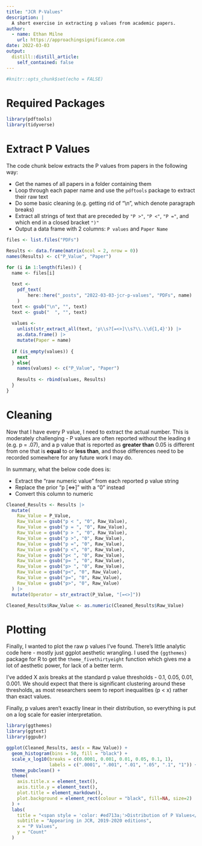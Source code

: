 ```yaml
---
title: "JCR P-Values"
description: |
  A short exercise in extracting p values from academic papers.
author:
  - name: Ethan Milne
    url: https://approachingsignificance.com
date: 2022-03-03
output:
  distill::distill_article:
    self_contained: false
---
```



```r
#knitr::opts_chunk$set(echo = FALSE)
```

# Required Packages

```r
library(pdftools)
library(tidyverse)
```

# Extract P Values

The code chunk below extracts the P values from papers in the following way:

* Get the names of all papers in a folder containing them
* Loop through each paper name and use the `pdftools` package to extract their raw text
* Do some basic cleaning (e.g. getting rid of "\\n", which denote paragraph breaks)
* Extract all strings of text that are preceded by `"P >"`, `"P <"`, `"P ="`, and which end in a closed bracket `")"`
* Output a data frame with 2 columns: `P values` and `Paper Name`

```r
files <- list.files("PDFs")

Results <- data.frame(matrix(ncol = 2, nrow = 0))
names(Results) <- c("P_Value", "Paper")

for (i in 1:length(files)) {
  name <- files[i]
  
  text <-
    pdf_text(
        here::here("_posts", "2022-03-03-jcr-p-values", "PDFs", name)
    )
  text <- gsub("\n", "", text)
  text <- gsub("  ", "", text)
  
  values <-
    unlist(str_extract_all(text, 'p\\s?[=<>]\\s?\\.\\d{1,4}')) |>
    as.data.frame() |>
    mutate(Paper = name)
  
  if (is_empty(values)) {
    next
  } else{
    names(values) <- c("P_Value", "Paper")
    
    Results <- rbind(values, Results)
  }
}
```

# Cleaning

Now that I have every P value, I need to extract the actual number. This is moderately challenging - P values are often reported without the leading `0` (e.g. p = .07), and a p value that is reported as **greater than** 0.05 is different from one that is **equal** to or **less than**, and those differences need to be recorded somewhere for any future work I may do.

In summary, what the below code does is:

* Extract the "raw numeric value" from each reported p value string
* Replace the prior "p [<=>]" with a "0" instead
* Convert this column to numeric

```r
Cleaned_Results <- Results |>
  mutate(
    Raw_Value = P_Value,
    Raw_Value = gsub("p < ", "0", Raw_Value),
    Raw_Value = gsub("p = ", "0", Raw_Value),
    Raw_Value = gsub("p > ", "0", Raw_Value),
    Raw_Value = gsub("p >", "0", Raw_Value),
    Raw_Value = gsub("p =", "0", Raw_Value),
    Raw_Value = gsub("p <", "0", Raw_Value),
    Raw_Value = gsub("p< ", "0", Raw_Value),
    Raw_Value = gsub("p= ", "0", Raw_Value),
    Raw_Value = gsub("p> ", "0", Raw_Value),
    Raw_Value = gsub("p<", "0", Raw_Value),
    Raw_Value = gsub("p=", "0", Raw_Value),
    Raw_Value = gsub("p>", "0", Raw_Value)
  ) |>
  mutate(Operator = str_extract(P_Value, "[=<>]"))

Cleaned_Results$Raw_Value <- as.numeric(Cleaned_Results$Raw_Value)
```



# Plotting

Finally, I wanted to plot the raw p values I've found. There's little analytic code here - mostly just ggplot aesthetic wrangling. I used the `{ggthemes}` package for R to get the `theme_fivethirtyeight` function which gives me a lot of aesthetic power, for lack of a better term. 

I've added X axis breaks at the standard p value thresholds - 0.1, 0.05, 0.01, 0.001. We should expect that there is significant clustering around these thresholds, as most researchers seem to report inequalities (p < x) rather than exact values.

Finally, p values aren't exactly linear in their distribution, so everything is put on a log scale for easier interpretation.

```r
library(ggthemes)
library(ggtext)
library(ggpubr)

ggplot(Cleaned_Results, aes(x = Raw_Value)) +
  geom_histogram(bins = 50, fill = "black") +
  scale_x_log10(breaks = c(0.0001, 0.001, 0.01, 0.05, 0.1, 1),
                labels = c(".0001", ".001", ".01", ".05", ".1", "1")) +
  theme_pubclean() +
  theme(
    axis.title.x = element_text(),
    axis.title.y = element_text(),
    plot.title = element_markdown(),
    plot.background = element_rect(colour = "black", fill=NA, size=2)
  ) +
  labs(
    title = "<span style = 'color: #ed713a;'>Distribution of P Values</span>",
    subtitle = "Appearing in JCR, 2019-2020 editions",
    x = "P Values",
    y = "Count"
  )
```
